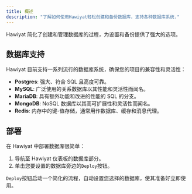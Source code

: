 ```yaml
---
title: 概述
description: "了解如何使用Hawiyat轻松创建和备份数据库，支持各种数据库系统."
---
```


Hawiyat 简化了创建和管理数据库的过程，为设置和备份提供了强大的选项。

## 数据库支持

Hawiyat 目前支持一系列流行的数据库系统，确保您的项目的兼容性和灵活性：

- **Postgres**: 强大、符合 SQL 且高度可靠。
- **MySQL**: 广泛使用的关系数据库以其性能和灵活性而闻名。
- **MariaDB**: 具有额外功能和改进的性能的 SQL 的分支。
- **MongoDB**: NoSQL 数据库以其高可扩展性和灵活性而闻名。
- **Redis**: 内存中的键-值存储，通常用作数据库、缓存和消息代理。

## 部署

在 Hawiyat 中部署数据库很简单：

1. 导航至 Hawiyat 仪表板的数据库部分。
2. 单击您要设置的数据库旁边的`Deploy`按钮。

`Deploy`按钮启动一个简化的流程，自动设置您选择的数据库，使其准备好立即使用。
